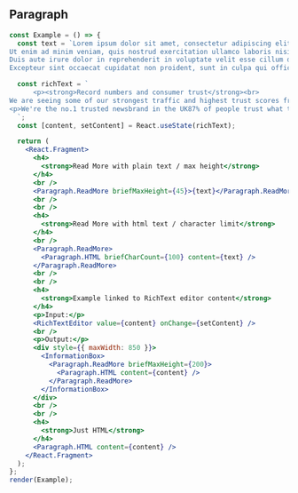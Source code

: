 
## Paragraph

```jsx live=true
const Example = () => {
  const text = `Lorem ipsum dolor sit amet, consectetur adipiscing elit, sed do eiusmod tempor incididunt ut labore et dolore magna aliqua.
Ut enim ad minim veniam, quis nostrud exercitation ullamco laboris nisi ut aliquip ex ea commodo consequat.
Duis aute irure dolor in reprehenderit in voluptate velit esse cillum dolore eu fugiat nulla pariatur.
Excepteur sint occaecat cupidatat non proident, sunt in culpa qui officia deserunt mollit anim id est laborum.`;

  const richText = `
      <p><strong>Record numbers and consumer trust</strong><br>
We are seeing some of our strongest traffic and highest trust scores from global audiences than ever before</p>
<p>We're the no.1 trusted newsbrand in the UK87% of people trust what they see in The Guardian online. 79% feel it offers them something they can't get elsewhere.*</p>
  `;
  const [content, setContent] = React.useState(richText);

  return (
    <React.Fragment>
      <h4>
        <strong>Read More with plain text / max height</strong>
      </h4>
      <br />
      <Paragraph.ReadMore briefMaxHeight={45}>{text}</Paragraph.ReadMore>
      <br />
      <br />
      <h4>
        <strong>Read More with html text / character limit</strong>
      </h4>
      <br />
      <Paragraph.ReadMore>
        <Paragraph.HTML briefCharCount={100} content={text} />
      </Paragraph.ReadMore>
      <br />
      <br />
      <h4>
        <strong>Example linked to RichText editor content</strong>
      </h4>
      <p>Input:</p>
      <RichTextEditor value={content} onChange={setContent} />
      <br />
      <p>Output:</p>
      <div style={{ maxWidth: 850 }}>
        <InformationBox>
          <Paragraph.ReadMore briefMaxHeight={200}>
            <Paragraph.HTML content={content} />
          </Paragraph.ReadMore>
        </InformationBox>
      </div>
      <br />
      <br />
      <h4>
        <strong>Just HTML</strong>
      </h4>
      <Paragraph.HTML content={content} />
    </React.Fragment>
  );
};
render(Example);
```

<Props componentName="Paragraph" />
